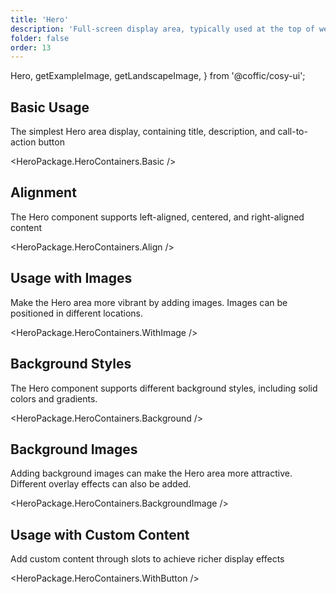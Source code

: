 ```yaml
---
title: 'Hero'
description: 'Full-screen display area, typically used at the top of website homepages or important pages, containing titles, descriptions, images, and call-to-action buttons'
folder: false
order: 13
---
```


  Hero,
  getExampleImage,
  getLandscapeImage,
} from '@coffic/cosy-ui';

## Basic Usage

The simplest Hero area display, containing title, description, and call-to-action button

<HeroPackage.HeroContainers.Basic />

## Alignment

The Hero component supports left-aligned, centered, and right-aligned content

<HeroPackage.HeroContainers.Align />

## Usage with Images

Make the Hero area more vibrant by adding images. Images can be positioned in different locations.

<HeroPackage.HeroContainers.WithImage />

## Background Styles

The Hero component supports different background styles, including solid colors and gradients.

<HeroPackage.HeroContainers.Background />

## Background Images

Adding background images can make the Hero area more attractive. Different overlay effects can also be added.

<HeroPackage.HeroContainers.BackgroundImage />

## Usage with Custom Content

Add custom content through slots to achieve richer display effects

<HeroPackage.HeroContainers.WithButton />
